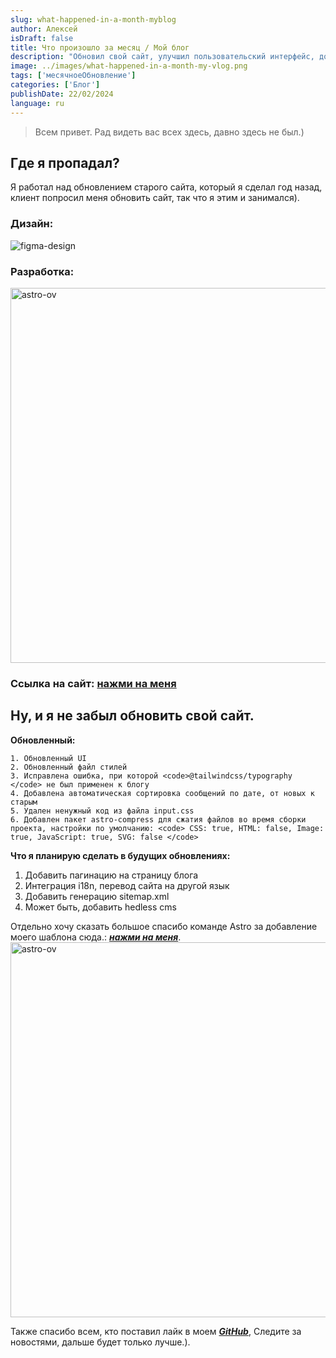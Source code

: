 ```yaml
---
slug: what-happened-in-a-month-myblog
author: Алексей
isDraft: false
title: Что произошло за месяц / Мой блог
description: "Обновил свой сайт, улучшил пользовательский интерфейс, добавил проекты и интегрировал astro-compress. Планы на будущее: пагинация, перевод языков, sitemap.xml, возможная безголовая CMS. Благодарен команде Astro за признание. Следите за новостями на GitHub! Пока-пока!"
image: ../images/what-happened-in-a-month-my-vlog.png
tags: ['месячноеОбновление']
categories: ['Блог']
publishDate: 22/02/2024
language: ru
---
```

<span class="space-y"></span> 
> Всем привет. Рад видеть вас всех здесь, давно здесь не был.)

<span class="space-y"></span> 

## Где я пропадал?
Я работал над обновлением старого сайта, который я сделал год назад, клиент попросил меня 
обновить сайт, так что я этим и занимался).
<span class="space-y-xl"></span> 

### Дизайн:
<span class="space-y"></span> 

<img src="https://i.ibb.co/2gDfRjr/figma-design.jpg" alt="figma-design" />
<span class="space-y"></span> 

### Разработка:
<span class="space-y"></span> 

<img class="mb-5" src="https://i.ibb.co/ZH36vn1/timeline.png" alt="astro-ov" width="800px" height="600px" />


### Ссылка на сайт: <a href="https://h2ovoda.com.ua" target="_blank">нажми на меня</a>
<span class="space-y-xl"></span> 

## Ну, и я не забыл обновить свой сайт.

<span class="space-y-xl"></span>

**Обновленный:**
<span class="space-y"></span> 

    1. Обновленный UI
	2. Обновленный файл стилей
	3. Исправлена ошибка, при которой <code>@tailwindcss/typography </code> не был применен к блогу
	4. Добавлена автоматическая сортировка сообщений по дате, от новых к старым
	5. Удален ненужный код из файла input.css
    6. Добавлен пакет astro-compress для сжатия файлов во время сборки проекта, настройки по умолчанию: <code> CSS: true, HTML: false, Image: true, JavaScript: true, SVG: false </code>

<span class="space-y-xl"></span>

**Что я планирую сделать в будущих обновлениях:**
<span class="space-y"></span> 

 1. Добавить пагинацию на страницу блога
 2. Интеграция i18n, перевод сайта на другой язык
 3. Добавить генерацию sitemap.xml
 4. Может быть, добавить hedless cms

<span class="space-y-xl"></span>
Отдельно хочу сказать большое спасибо команде Astro за добавление моего шаблона сюда.: [***нажми на меня***](https://astro.build/themes/details/ov-template/).
<span class="space-y"></span> 
<img class="mb-5" src="https://i.ibb.co/51k3DSW/astro-ov.png" alt="astro-ov" width="800px" height="600px" />

<span class="space-y-xl"></span>
Также спасибо всем, кто поставил лайк в моем [***GitHub***](https://github.com/vratskyi/vratskyi.github.io), Следите за новостями, дальше будет только лучше.).